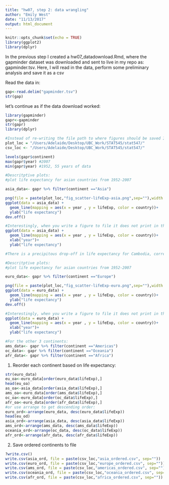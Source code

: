 ```yaml
---
title: "hw07, step 2: data wrangling"
author: "Emily West"
date: "11/13/2017"
output: html_document
---
```


```r
knitr::opts_chunk$set(echo = TRUE)
library(ggplot2)
library(dplyr)
```

In the previous step I created a hw07_datadownload.Rmd, where the gapminder dataset was downloaded and sent to live in my repo as: gapminder.tsv.
Here, I will read in the data, perform some preliminary analysis and save it as a csv

Read the data in:
```r
gap<-read.delim("gapminder.tsv")
str(gap)
```

let's continue as if the data download worked:
```r
library(gapminder)
gapr<-gapminder
str(gapr)
library(dplyr)

#Instead of re-writing the file path to where figures should be saved I'll #make use of the paste function. Full disclosure, I did not have this stroke #of genius, my roommate is an R goddess.
plot_loc = "/Users/Adelaide/Desktop/UBC_Work/STAT545/stat547/"
csv_loc <- "/Users/Adelaide/Desktop/UBC_Work/STAT545/stat547/"
```


```r
levels(gapr$continent)
max(gapr$year) #2007
min(gapr$year) #1952, 55 years of data
```

```r
#Descritptive plots:
#plot life expectancy for asian countries from 1952-2007

asia_data<- gapr %>% filter(continent =="Asia")

png(file = paste(plot_loc,"fig_scatter-lifeExp-asia.png",sep=""),width = 600,height = 400)
ggplot(data = asia_data) +
  geom_line(mapping = aes(x = year , y = lifeExp, color = country))+ 
  ylab("life expectancy")
dev.off()

#Interestingly, when you write a figure to file it does not print in the markdown, so here is the lovely graph made in the previous step:
ggplot(data = asia_data) +
  geom_line(mapping = aes(x = year , y = lifeExp, color = country))+ 
  xlab("year")+
  ylab("life expectancy")
```

```r
#There is a precipitous drop-off in life expectancy for Cambodia, corresponding with the erruption of the Cambodian civil war. Generally, all other countries seem to be experiencing a steady increase in life expectancy with a few expections that experienced increases in the '70s and 80's with a slight decline in the 1990's.
```

```r
#Descritptive plots:
#plot life expectancy for asian countries from 1952-2007

euro_data<- gapr %>% filter(continent =="Europe")

png(file = paste(plot_loc,"fig_scatter-lifeExp-euro.png",sep=""),width = 600,height = 400)
ggplot(data = euro_data) +
  geom_line(mapping = aes(x = year , y = lifeExp, color = country))+ 
  ylab("life expectancy")
dev.off()

#Interestingly, when you write a figure to file it does not print in the markdown, so here is the lovely graph made in the previous step:
ggplot(data = euro_data) +
  geom_line(mapping = aes(x = year , y = lifeExp, color = country))+ 
  xlab("year")+
  ylab("life expectancy")

#For the other 3 continents:
ams_data<- gapr %>% filter(continent =="Americas")
oc_data<- gapr %>% filter(continent =="Oceania")
afr_data<- gapr %>% filter(continent =="Africa")
```

1. Reorder each continent based on life expectancy:
```r
str(euro_data)
eu_oa<-euro_data[order(euro_data$lifeExp),]
head(eu_oa)
as_oa<-asia_data[order(asia_data$lifeExp),]
ams_oa<-euro_data[order(ams_data$lifeExp),]
oc_oa<-euro_data[order(oc_data$lifeExp),]
afr_oa<-euro_data[order(afr_data$lifeExp),]
#or use arrange to get descending order:
euro_ord<-arrange(euro_data, desc(euro_data$lifeExp))
head(eu_od)
asia_ord<-arrange(asia_data, desc(asia_data$lifeExp))
ams_ord<-arrange(ams_data, desc(ams_data$lifeExp))
oceania_ord<-arrange(oc_data, desc(oc_data$lifeExp))
afr_ord<-arrange(afr_data, desc(afr_data$lifeExp))
```

2. Save ordered continents to file

```r
?write.csv()
write.csv(asia_ord, file = paste(csv_loc,"asia_ordered.csv", sep=""))
write.csv(euro_ord, file = paste(csv_loc,"europe_ordered.csv", sep=""))
write.csv(ams_ord, file = paste(csv_loc,"americas_ordered.csv", sep=""))
write.csv(oceania_ord, file = paste(csv_loc,"oceania_ordered.csv", sep=""))
write.csv(afr_ord, file = paste(csv_loc,"africa_ordered.csv", sep=""))
```



